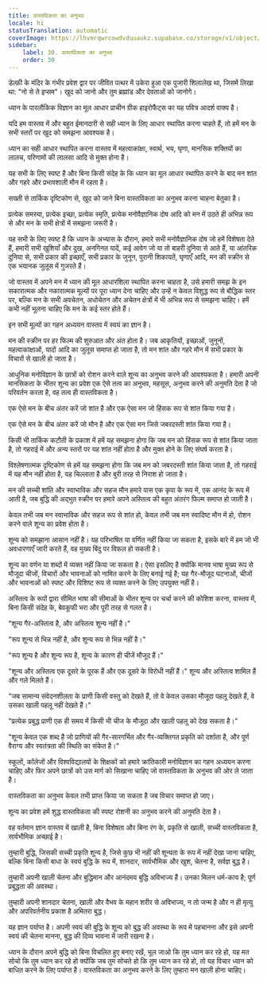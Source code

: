 ```yaml
---
title: वास्तविकता का अनुभव
locale: hi
statusTranslation: automatic
coverImage: https://lhvmrqwrcowdvduuaukz.supabase.co/storage/v1/object/public/strapi-uploads/small_cover-educacion-fundamental.webp-2d51a7828a2b1309555be27f7e2a61a0.webp
sidebar:
    label: 30. वास्तविकता का अनुभव
    order: 30
---
```

डेल्फ़ी के मंदिर के गंभीर प्रवेश द्वार पर जीवित पत्थर में उकेरा हुआ एक पुजारी शिलालेख था, जिसमें लिखा था: "नो से ते इप्सम"। खुद को जानो और तुम ब्रह्मांड और देवताओं को जानोगे।

ध्यान के पारलौकिक विज्ञान का मूल आधार प्राचीन ग्रीक हाइरोफैंट्स का यह पवित्र आदर्श वाक्य है।

यदि हम वास्तव में और बहुत ईमानदारी से सही ध्यान के लिए आधार स्थापित करना चाहते हैं, तो हमें मन के सभी स्तरों पर खुद को समझना आवश्यक है।

ध्यान का सही आधार स्थापित करना वास्तव में महत्वाकांक्षा, स्वार्थ, भय, घृणा, मानसिक शक्तियों का लालच, परिणामों की लालसा आदि से मुक्त होना है।

यह सभी के लिए स्पष्ट है और बिना किसी संदेह के कि ध्यान का मूल आधार स्थापित करने के बाद मन शांत और गहरे और प्रभावशाली मौन में रहता है।

सख्ती से तार्किक दृष्टिकोण से, खुद को जाने बिना वास्तविकता का अनुभव करना चाहना बेतुका है।

प्रत्येक समस्या, प्रत्येक इच्छा, प्रत्येक स्मृति, प्रत्येक मनोवैज्ञानिक दोष आदि को मन में उठते ही अभिन्न रूप से और मन के सभी क्षेत्रों में समझना जरूरी है।

यह सभी के लिए स्पष्ट है कि ध्यान के अभ्यास के दौरान, हमारे सभी मनोवैज्ञानिक दोष जो हमें विशेषता देते हैं, हमारी सभी खुशियाँ और दुख, अनगिनत यादें, कई आवेग जो या तो बाहरी दुनिया से आते हैं, या आंतरिक दुनिया से, सभी प्रकार की इच्छाएँ, सभी प्रकार के जुनून, पुरानी शिकायतें, घृणाएँ आदि, मन की स्क्रीन से एक भयानक जुलूस में गुजरते हैं।

जो वास्तव में अपने मन में ध्यान की मूल आधारशिला स्थापित करना चाहता है, उसे हमारी समझ के इन सकारात्मक और नकारात्मक मूल्यों पर पूरा ध्यान देना चाहिए और उन्हें न केवल विशुद्ध रूप से बौद्धिक स्तर पर, बल्कि मन के सभी अवचेतन, अधोचेतन और अचेतन क्षेत्रों में भी अभिन्न रूप से समझना चाहिए। हमें कभी नहीं भूलना चाहिए कि मन के कई स्तर होते हैं।

इन सभी मूल्यों का गहन अध्ययन वास्तव में स्वयं का ज्ञान है।

मन की स्क्रीन पर हर फिल्म की शुरुआत और अंत होता है। जब आकृतियों, इच्छाओं, जुनूनों, महत्वाकांक्षाओं, यादों आदि का जुलूस समाप्त हो जाता है, तो मन शांत और गहरे मौन में सभी प्रकार के विचारों से खाली हो जाता है।

आधुनिक मनोविज्ञान के छात्रों को रोशन करने वाले शून्य का अनुभव करने की आवश्यकता है। हमारी अपनी मानसिकता के भीतर शून्य का प्रवेश एक ऐसे तत्व का अनुभव, महसूस, अनुभव करने की अनुमति देता है जो परिवर्तन करता है, वह तत्व ही वास्तविकता है।

एक ऐसे मन के बीच अंतर करें जो शांत है और एक ऐसा मन जो हिंसक रूप से शांत किया गया है।

एक ऐसे मन के बीच अंतर करें जो मौन है और एक ऐसा मन जिसे जबरदस्ती शांत किया गया है।

किसी भी तार्किक कटौती के प्रकाश में हमें यह समझना होगा कि जब मन को हिंसक रूप से शांत किया जाता है, तो गहराई में और अन्य स्तरों पर यह शांत नहीं होता है और मुक्त होने के लिए संघर्ष करता है।

विश्लेषणात्मक दृष्टिकोण से हमें यह समझना होगा कि जब मन को जबरदस्ती शांत किया जाता है, तो गहराई में यह मौन नहीं होता है, यह चिल्लाता है और बुरी तरह से निराश हो जाता है।

मन की सच्ची शांति और स्वाभाविक और सहज मौन हमारे पास एक कृपा के रूप में, एक आनंद के रूप में आती है, जब बुद्धि की अद्भुत स्क्रीन पर हमारे अपने अस्तित्व की बहुत अंतरंग फिल्म समाप्त हो जाती है।

केवल तभी जब मन स्वाभाविक और सहज रूप से शांत हो, केवल तभी जब मन स्वादिष्ट मौन में हो, रोशन करने वाले शून्य का प्रवेश होता है।

शून्य को समझाना आसान नहीं है। यह परिभाषित या वर्णित नहीं किया जा सकता है, इसके बारे में हम जो भी अवधारणाएँ जारी करते हैं, वह मुख्य बिंदु पर विफल हो सकती है।

शून्य का वर्णन या शब्दों में व्यक्त नहीं किया जा सकता है। ऐसा इसलिए है क्योंकि मानव भाषा मुख्य रूप से मौजूदा चीजों, विचारों और भावनाओं को नामित करने के लिए बनाई गई है; यह गैर-मौजूद घटनाओं, चीजों और भावनाओं को स्पष्ट और विशिष्ट रूप से व्यक्त करने के लिए उपयुक्त नहीं है।

अस्तित्व के रूपों द्वारा सीमित भाषा की सीमाओं के भीतर शून्य पर चर्चा करने की कोशिश करना, वास्तव में, बिना किसी संदेह के, बेवकूफी भरा और पूरी तरह से गलत है।

"शून्य गैर-अस्तित्व है, और अस्तित्व शून्य नहीं है।"

"रूप शून्य से भिन्न नहीं है, और शून्य रूप से भिन्न नहीं है।"

"रूप शून्य है और शून्य रूप है, शून्य के कारण ही चीजें मौजूद हैं।"

"शून्य और अस्तित्व एक दूसरे के पूरक हैं और एक दूसरे के विरोधी नहीं हैं।" शून्य और अस्तित्व शामिल हैं और गले मिलते हैं।

"जब सामान्य संवेदनशीलता के प्राणी किसी वस्तु को देखते हैं, तो वे केवल उसका मौजूदा पहलू देखते हैं, वे उसका खाली पहलू नहीं देखते हैं।"

"प्रत्येक प्रबुद्ध प्राणी एक ही समय में किसी भी चीज के मौजूदा और खाली पहलू को देख सकता है।"

"शून्य केवल एक शब्द है जो प्राणियों की गैर-सारगर्भित और गैर-व्यक्तिगत प्रकृति को दर्शाता है, और पूर्ण वैराग्य और स्वतंत्रता की स्थिति का संकेत है।"

स्कूलों, कॉलेजों और विश्वविद्यालयों के शिक्षकों को हमारे क्रांतिकारी मनोविज्ञान का गहन अध्ययन करना चाहिए और फिर अपने छात्रों को उस मार्ग को सिखाना चाहिए जो वास्तविकता के अनुभव की ओर ले जाता है।

वास्तविकता का अनुभव केवल तभी प्राप्त किया जा सकता है जब विचार समाप्त हो जाए।

शून्य का प्रवेश हमें शुद्ध वास्तविकता की स्पष्ट रोशनी का अनुभव करने की अनुमति देता है।

वह वर्तमान ज्ञान वास्तव में खाली है, बिना विशेषता और बिना रंग के, प्रकृति से खाली, सच्ची वास्तविकता है, सार्वभौमिक अच्छाई है।

तुम्हारी बुद्धि, जिसकी सच्ची प्रकृति शून्य है, जिसे कुछ भी नहीं की शून्यता के रूप में नहीं देखा जाना चाहिए, बल्कि बिना किसी बाधा के स्वयं बुद्धि के रूप में, शानदार, सार्वभौमिक और खुश, चेतना है, सर्वज्ञ बुद्ध है।

तुम्हारी अपनी खाली चेतना और बुद्धिमान और आनंदमय बुद्धि अविभाज्य हैं। उनका मिलन धर्म-काय है; पूर्ण प्रबुद्धता की अवस्था।

तुम्हारी अपनी शानदार चेतना, खाली और वैभव के महान शरीर से अविभाज्य, न तो जन्म है और न ही मृत्यु और अपरिवर्तनीय प्रकाश है अमितरा बुद्ध।

यह ज्ञान पर्याप्त है। अपनी स्वयं की बुद्धि के शून्य को बुद्ध की अवस्था के रूप में पहचानना और इसे अपनी स्वयं की चेतना मानना, बुद्ध की दिव्य भावना में जारी रखना है।

ध्यान के दौरान अपने बुद्धि को बिना विचलित हुए बनाए रखें, भूल जाओ कि तुम ध्यान कर रहे हो, यह मत सोचो कि तुम ध्यान कर रहे हो क्योंकि जब तुम सोचते हो कि तुम ध्यान कर रहे हो, तो यह विचार ध्यान को बाधित करने के लिए पर्याप्त है। वास्तविकता का अनुभव करने के लिए तुम्हारा मन खाली होना चाहिए।

